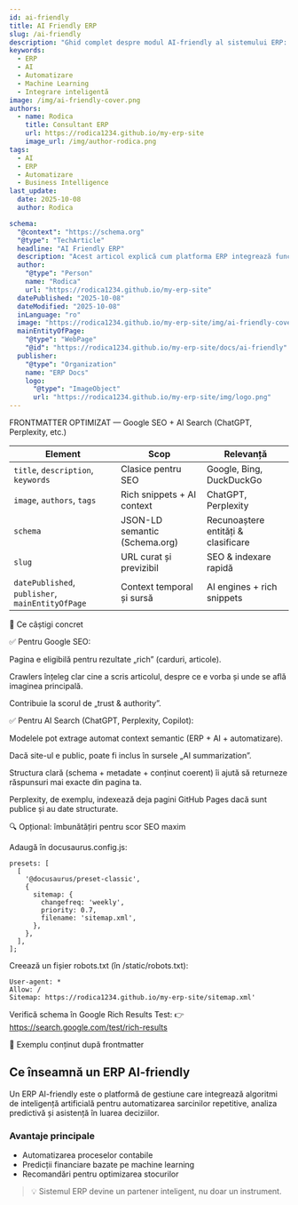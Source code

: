 ```yaml
---
id: ai-friendly
title: AI Friendly ERP
slug: /ai-friendly
description: "Ghid complet despre modul AI-friendly al sistemului ERP: automatizări, integrare cu asistenți inteligenți și bune practici pentru eficiență maximă."
keywords:
  - ERP
  - AI
  - Automatizare
  - Machine Learning
  - Integrare inteligentă
image: /img/ai-friendly-cover.png
authors:
  - name: Rodica
    title: Consultant ERP
    url: https://rodica1234.github.io/my-erp-site
    image_url: /img/author-rodica.png
tags:
  - AI
  - ERP
  - Automatizare
  - Business Intelligence
last_update:
  date: 2025-10-08
  author: Rodica

schema:
  "@context": "https://schema.org"
  "@type": "TechArticle"
  headline: "AI Friendly ERP"
  description: "Acest articol explică cum platforma ERP integrează funcționalități AI pentru automatizare și decizii inteligente."
  author:
    "@type": "Person"
    name: "Rodica"
    url: "https://rodica1234.github.io/my-erp-site"
  datePublished: "2025-10-08"
  dateModified: "2025-10-08"
  inLanguage: "ro"
  image: "https://rodica1234.github.io/my-erp-site/img/ai-friendly-cover.png"
  mainEntityOfPage:
    "@type": "WebPage"
    "@id": "https://rodica1234.github.io/my-erp-site/docs/ai-friendly"
  publisher:
    "@type": "Organization"
    name: "ERP Docs"
    logo:
      "@type": "ImageObject"
      url: "https://rodica1234.github.io/my-erp-site/img/logo.png"
---
```



FRONTMATTER OPTIMIZAT — Google SEO + AI Search (ChatGPT, Perplexity, etc.)

| Element                                          | Scop                          | Relevanță                           |
| ------------------------------------------------ | ----------------------------- | ----------------------------------- |
| `title`, `description`, `keywords`               | Clasice pentru SEO            | Google, Bing, DuckDuckGo            |
| `image`, `authors`, `tags`                       | Rich snippets + AI context    | ChatGPT, Perplexity                 |
| `schema`                                         | JSON-LD semantic (Schema.org) | Recunoaștere entități & clasificare |
| `slug`                                           | URL curat și previzibil       | SEO & indexare rapidă               |
| `datePublished`, `publisher`, `mainEntityOfPage` | Context temporal și sursă     | AI engines + rich snippets          |

🧭 Ce câștigi concret

✅ Pentru Google SEO:

Pagina e eligibilă pentru rezultate „rich” (carduri, articole).

Crawlers înțeleg clar cine a scris articolul, despre ce e vorba și unde se află imaginea principală.

Contribuie la scorul de „trust & authority”.

✅ Pentru AI Search (ChatGPT, Perplexity, Copilot):

Modelele pot extrage automat context semantic (ERP + AI + automatizare).

Dacă site-ul e public, poate fi inclus în sursele „AI summarization”.

Structura clară (schema + metadate + conținut coerent) îi ajută să returneze răspunsuri mai exacte din pagina ta.

Perplexity, de exemplu, indexează deja pagini GitHub Pages dacă sunt publice și au date structurate.

🔍 Opțional: îmbunătățiri pentru scor SEO maxim

Adaugă în docusaurus.config.js:

```
presets: [
  [
    '@docusaurus/preset-classic',
    {
      sitemap: {
        changefreq: 'weekly',
        priority: 0.7,
        filename: 'sitemap.xml',
      },
    },
  ],
];
```


Creează un fișier robots.txt (în /static/robots.txt):  

```
User-agent: *
Allow: /
Sitemap: https://rodica1234.github.io/my-erp-site/sitemap.xml'
```

Verifică schema în Google Rich Results Test:
👉 https://search.google.com/test/rich-results

🧩 Exemplu conținut după frontmatter
## Ce înseamnă un ERP AI-friendly

Un ERP AI-friendly este o platformă de gestiune care integrează algoritmi de inteligență artificială
pentru automatizarea sarcinilor repetitive, analiza predictivă și asistență în luarea deciziilor.

### Avantaje principale
- Automatizarea proceselor contabile
- Predicții financiare bazate pe machine learning
- Recomandări pentru optimizarea stocurilor

> 💡 Sistemul ERP devine un partener inteligent, nu doar un instrument.